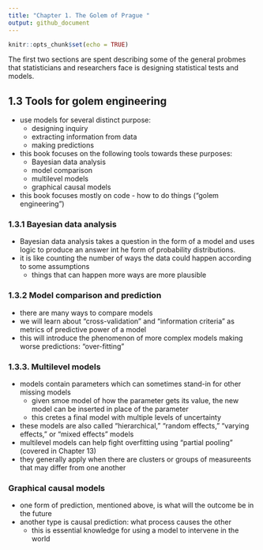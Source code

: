 ```yaml
---
title: "Chapter 1. The Golem of Prague "
output: github_document
---
```


```r
knitr::opts_chunk$set(echo = TRUE)
```

The first two sections are spent describing some of the general probmes that statisticians and researchers face is designing statistical tests and models.

## 1.3 Tools for golem engineering

* use models for several distinct purpose:
    - designing inquiry
    - extracting information from data
    - making predictions
* this book focuses on the following tools towards these purposes:
    - Bayesian data analysis
    - model comparison
    - multilevel models
    - graphical causal models
* this book focuses mostly on code - how to do things ("golem engineering")

### 1.3.1 Bayesian data analysis

* Bayesian data analysis takes a question in the form of a model and uses logic to produce an answer int he form of probability distributions.
* it is like counting the number of ways the data could happen according to some assumptions
    - things that can happen more ways are more plausible

### 1.3.2 Model comparison and prediction

* there are many ways to compare models
* we will learn about "cross-validation" and "information criteria" as metrics of predictive power of a model
* this will introduce the phenomenon of more complex models making worse predictions: "over-fitting"

### 1.3.3. Multilevel models

* models contain parameters which can sometimes stand-in for other missing models
    - given smoe model of how the parameter gets its value, the new model can be inserted in place of the parameter
    - this cretes a final model with multiple levels of uncertainty
* these models are also called "hierarchical," "random effects," "varying effects," or "mixed effects" models
* multilevel models can help fight overfitting using "partial pooling" (covered in Chapter 13)
* they generally apply when there are clusters or groups of measureents that may differ from one another

### Graphical causal models

* one form of prediction, mentioned above, is what will the outcome be in the future
* another type is causal prediction: what process causes the other
    - this is essential knowledge for using a model to intervene in the world
